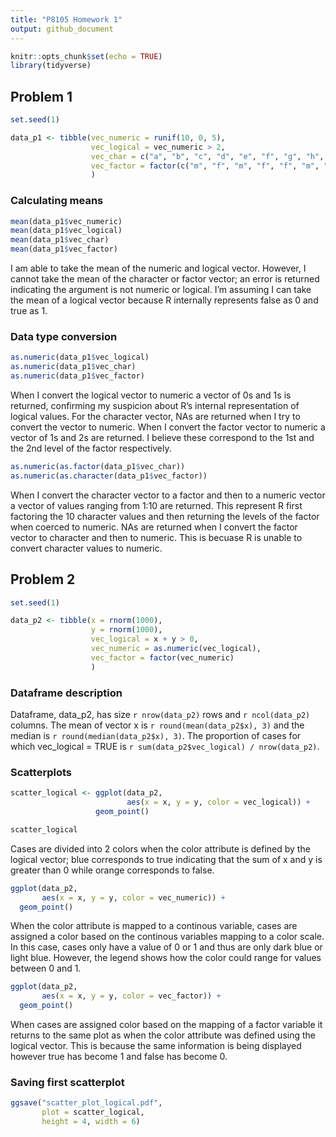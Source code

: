 ```yaml
---
title: "P8105 Homework 1"
output: github_document
---
```


```r
knitr::opts_chunk$set(echo = TRUE)
library(tidyverse)
```

## Problem 1

```r
set.seed(1)

data_p1 <- tibble(vec_numeric = runif(10, 0, 5), 
                  vec_logical = vec_numeric > 2, 
                  vec_char = c("a", "b", "c", "d", "e", "f", "g", "h", "j", "k"), 
                  vec_factor = factor(c("m", "f", "m", "f", "f", "m", "m", "f", "f", "m"))
                  )
```

### Calculating means

```r
mean(data_p1$vec_numeric)
mean(data_p1$vec_logical)
mean(data_p1$vec_char)
mean(data_p1$vec_factor)
```

I am able to take the mean of the numeric and logical vector. However, I cannot take the mean of the character or factor vector; an error is returned indicating the argument is not numeric or logical. I'm assuming I can take the mean of a logical vector because R internally represents false as 0 and true as 1. 

### Data type conversion

```r
as.numeric(data_p1$vec_logical)
as.numeric(data_p1$vec_char)
as.numeric(data_p1$vec_factor)
```

When I convert the logical vector to numeric a vector of 0s and 1s is returned, confirming my suspicion about R's internal representation of logical values. For the character vector, NAs are returned when I try to convert the vector to numeric. When I convert the factor vector to numeric a vector of 1s and 2s are returned. I believe these correspond to the 1st and the 2nd level of the factor respectively. 

```r
as.numeric(as.factor(data_p1$vec_char))
as.numeric(as.character(data_p1$vec_factor))
```

When I convert the character vector to a factor and then to a numeric vector a vector of values ranging from 1:10 are returned. This represent R first factoring the 10 character values and then returning the levels of the factor when coerced to numeric. NAs are returned when I convert the factor vector to character and then to numeric. This is becuase R is unable to convert character values to numeric. 

## Problem 2

```r
set.seed(1)

data_p2 <- tibble(x = rnorm(1000), 
                  y = rnorm(1000), 
                  vec_logical = x + y > 0, 
                  vec_numeric = as.numeric(vec_logical), 
                  vec_factor = factor(vec_numeric)
                  )
```

### Dataframe description

Dataframe, data_p2, has size `r nrow(data_p2)` rows and `r ncol(data_p2)` columns. The mean of vector x is `r round(mean(data_p2$x), 3)` and the median is `r round(median(data_p2$x), 3)`. The proportion of cases for which vec_logical = TRUE is `r sum(data_p2$vec_logical) / nrow(data_p2)`.

### Scatterplots

```r
scatter_logical <- ggplot(data_p2, 
                          aes(x = x, y = y, color = vec_logical)) + 
                   geom_point()

scatter_logical
```

Cases are divided into 2 colors when the color attribute is defined by the logical vector; blue corresponds to true indicating that the sum of x and y is greater than 0 while orange corresponds to false. 

```r
ggplot(data_p2, 
       aes(x = x, y = y, color = vec_numeric)) +
  geom_point()
```

When the color attribute is mapped to a continous variable, cases are assigned a color based on the continous variables mapping to a color scale. In this case, cases only have a value of 0 or 1 and thus are only dark blue or light blue. However, the legend shows how the color could range for values between 0 and 1. 

```r
ggplot(data_p2, 
       aes(x = x, y = y, color = vec_factor)) + 
  geom_point()
```

When cases are assigned color based on the mapping of a factor variable it returns to the same plot as when the color attribute was defined using the logical vector. This is because the same information is being displayed however true has become 1 and false has become 0. 

### Saving first scatterplot

```r
ggsave("scatter_plot_logical.pdf", 
       plot = scatter_logical,
       height = 4, width = 6)
```












